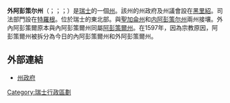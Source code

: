 {{noteTA
|G1=瑞士地名
}}
{{Infobox Canton
|native_name=Appenzell Ausserrhoden
|native_name_lang=de
| 州名     = 外阿彭策尔州
| 簡寫     = AR
| 州徽圖檔 = Wappen Appenzell Ausserrhoden matt.svg
| 地圖圖檔 = Appenzell Ausserrhoden in Switzerland.svg
| 首府     = [[黑里紹|黑里紹]]（行政）、Trogen（司法）
| 面積     = 243
| 面積排名 = 23
| 人口     = 52,509
| 人口排名 = 21
| 統計時間 = 2006年
| 密度排名 = 
| 加入年份 = 1481
| 語言     = [[德語|德語]]、[[法語|法語]]
}}
'''外阿彭策尔州'''（{{lang-de|Kanton Appenzell Ausserrhoden}}；{{lang-fr|Canton d'Appenzell Rhodes-Extérieures}}；{{lang-it|Canton Appenzello Esterno}}；{{lang-rm|Chantun Appenzell Dadora}}）是[[瑞士|瑞士]]的一個[[瑞士行政區劃|州]]。該州的州政府及州議會設在[[黑里紹|黑里紹]]。司法部門設在[[特羅根_(瑞士)|特羅根]]。位於瑞士的東北部。與[[聖加侖州|聖加侖州]]和[[内阿彭策尔州|内阿彭策尔州]]兩州接壤。外內阿彭策爾原本與內阿彭策爾州同屬[[阿彭策爾州|阿彭策爾州]]。在1597年，因為宗教原因，阿彭策爾州被拆分為今日的內阿彭策爾州和外阿彭策爾州。

== 外部連結 ==
{{Commonscat|Canton of Appenzell Ausserrhoden|外阿彭策爾州}}
* [http://www.ar.ch 州政府]{{Wayback|url=http://www.ar.ch/ |date=20201004134510 }} {{de icon}}
{{Swiss Cantons}}
{{Authority control}}
{{Swiss-geo-stub}}
[[Category:瑞士行政區劃|Category:瑞士行政區劃]]